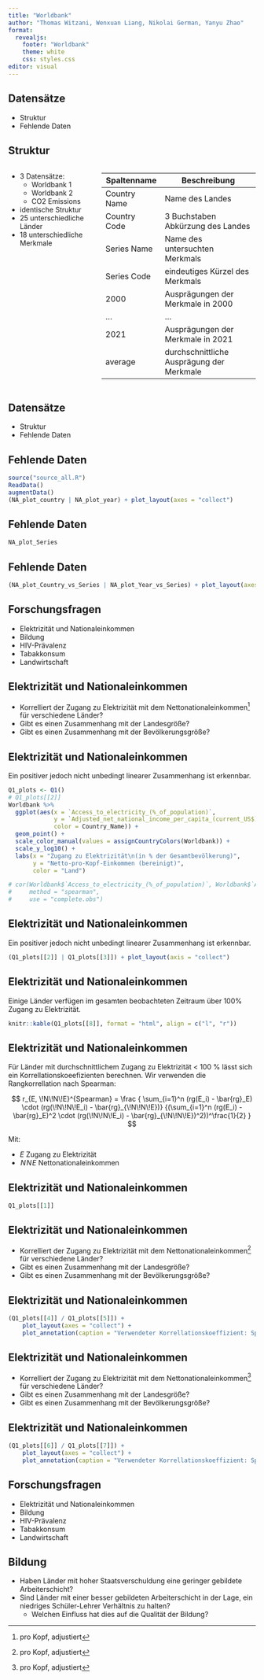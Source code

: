 ```yaml
---
title: "Worldbank"
author: "Thomas Witzani, Wenxuan Liang, Nikolai German, Yanyu Zhao"
format:
  revealjs:
    footer: "Worldbank"
    theme: white
    css: styles.css
editor: visual
---
```


## Datensätze
- [Struktur]{.fragment .highlight-blue fragment-index=1}
- [Fehlende Daten]{.fragment .semi-fade-out fragment-index=1} 

## Struktur {.smaller}
:::: {.columns}

::: {.column width="35%"}
- 3 Datensätze:
  - Worldbank 1
  - Worldbank 2
  - CO2 Emissions
- identische Struktur
- 25 unterschiedliche Länder
- 18 unterschiedliche Merkmale

:::

::: {.column width="65%"}
|Spaltenname            |Beschreibung                             |
|-----------------------|-----------------------------------------|
|Country Name           |Name des Landes                          |
|Country Code           |3 Buchstaben Abkürzung des Landes        |
|Series Name            |Name des untersuchten Merkmals           |
|Series Code            |eindeutiges Kürzel des Merkmals          |
|2000                   |Ausprägungen der Merkmale in 2000        |
|...                    |...                                      |
|2021                   |Ausprägungen der Merkmale in 2021        |
|average                |durchschnittliche Ausprägung der Merkmale|
:::

::::

## Datensätze
- [Struktur]{.fragment .semi-fade-out fragment-index=1} 
- [Fehlende Daten]{.fragment .highlight-blue fragment-index=1}

## Fehlende Daten {.smaller}

```r
source("source_all.R")
ReadData()
augmentData()
(NA_plot_country | NA_plot_year) + plot_layout(axes = "collect")
```

## Fehlende Daten {.smaller}

```r
NA_plot_Series
```

## Fehlende Daten {.smaller}

```r
(NA_plot_Country_vs_Series | NA_plot_Year_vs_Series) + plot_layout(axes = "collect", guides = "collect")
```


## Forschungsfragen
- [Elektrizität und Nationaleinkommen]{.fragment .highlight-blue fragment-index=1}
- [Bildung]{.fragment .semi-fade-out fragment-index=1} 
- [HIV-Prävalenz]{.fragment .semi-fade-out fragment-index=1} 
- [Tabakkonsum]{.fragment .semi-fade-out fragment-index=1} 
- [Landwirtschaft]{.fragment .semi-fade-out fragment-index=1} 

## Elektrizität und Nationaleinkommen
- [Korrelliert der Zugang zu Elektrizität mit dem Nettonationaleinkommen^[pro Kopf, adjustiert] für verschiedene Länder?]{.fragment .highlight-blue fragment-index=1}
- [Gibt es einen Zusammenhang mit der Landesgröße?]{.fragment .semi-fade-out fragment-index=1} 
- [Gibt es einen Zusammenhang mit der Bevölkerungsgröße?]{.fragment .semi-fade-out fragment-index=1} 

## Elektrizität und Nationaleinkommen {.smaller}
Ein positiver jedoch nicht unbedingt linearer Zusammenhang ist erkennbar.

```r
Q1_plots <- Q1()
# Q1_plots[[2]]
Worldbank %>%
  ggplot(aes(x = `Access_to_electricity_(%_of_population)`,
             y = `Adjusted_net_national_income_per_capita_(current_US$)`,
             color = Country_Name)) +
  geom_point() +
  scale_color_manual(values = assignCountryColors(Worldbank)) +
  scale_y_log10() +
  labs(x = "Zugang zu Elektrizität\n(in % der Gesamtbevölkerung)",
       y = "Netto-pro-Kopf-Einkommen (bereinigt)",
       color = "Land")

# cor(Worldbank$`Access_to_electricity_(%_of_population)`, Worldbank$`Adjusted_net_national_income_per_capita_(current_US$)`,
#     method = "spearman",
#     use = "complete.obs")
```

## Elektrizität und Nationaleinkommen {.smaller}
Ein positiver jedoch nicht unbedingt linearer Zusammenhang ist erkennbar.

```r
(Q1_plots[[2]] | Q1_plots[[3]]) + plot_layout(axis = "collect")
```

## Elektrizität und Nationaleinkommen {.smaller}
Einige Länder verfügen im gesamten beobachteten Zeitraum über 100% Zugang zu Elektrizität.

```r
knitr::kable(Q1_plots[[8]], format = "html", align = c("l", "r"))
```

## Elektrizität und Nationaleinkommen {.smaller}

Für Länder mit durchschnittlichem Zugang zu Elektrizität < 100 % lässt sich ein
Korrellationskoeefizienten berechnen. Wir verwenden die  Rangkorrellation nach Spearman:
<!-- $$ -->
<!-- r_{E, \!N\!N\!E}^{Spearman} =  -->
<!-- \frac { -->
<!-- \sum_{i=1}^n (rg(E_i) - \bar{rg}_E) \cdot (rg(\!N\!N\!E_i) - \bar{rg}_{\!N\!N\!E})} -->
<!-- {\sqrt{\sum_{i=1}^n (rg(E_i) - \bar{rg}_E)^2 \cdot (rg(\!N\!N\!E_i) - \bar{rg}_{\!N\!N\!E})^2} -->
<!-- }  -->
<!-- $$ -->

$$
r_{E, \!N\!N\!E}^{Spearman} = 
\frac {
\sum_{i=1}^n (rg(E_i) - \bar{rg}_E) \cdot (rg(\!N\!N\!E_i) - \bar{rg}_{\!N\!N\!E})}
{(\sum_{i=1}^n (rg(E_i) - \bar{rg}_E)^2 \cdot (rg(\!N\!N\!E_i) - \bar{rg}_{\!N\!N\!E})^2))^\frac{1}{2}
} 
$$
<p>
Mit:
</p>

- $E$ Zugang zu Elektrizität
- $\!N\!N\!E$ Nettonationaleinkommen



## Elektrizität und Nationaleinkommen {.smaller}

```r
Q1_plots[[1]]
```


## Elektrizität und Nationaleinkommen
- [Korrelliert der Zugang zu Elektrizität mit dem Nettonationaleinkommen^[pro Kopf, adjustiert] für verschiedene Länder?]{.fragment .semi-fade-out fragment-index=1} 
- [Gibt es einen Zusammenhang mit der Landesgröße?]{.fragment .highlight-blue fragment-index=1}
- [Gibt es einen Zusammenhang mit der Bevölkerungsgröße?]{.fragment .semi-fade-out fragment-index=1} 


## Elektrizität und Nationaleinkommen
```r
(Q1_plots[[4]] / Q1_plots[[5]]) +
    plot_layout(axes = "collect") +
    plot_annotation(caption = "Verwendeter Korrellationskoeffizient: Spearman")
```

## Elektrizität und Nationaleinkommen
- [Korrelliert der Zugang zu Elektrizität mit dem Nettonationaleinkommen^[pro Kopf, adjustiert] für verschiedene Länder?]{.fragment .semi-fade-out fragment-index=1}
- [Gibt es einen Zusammenhang mit der Landesgröße?]{.fragment .semi-fade-out fragment-index=1}
- [Gibt es einen Zusammenhang mit der Bevölkerungsgröße?]{.fragment .highlight-blue fragment-index=1}

## Elektrizität und Nationaleinkommen

```r
(Q1_plots[[6]] / Q1_plots[[7]]) +
    plot_layout(axes = "collect") +
    plot_annotation(caption = "Verwendeter Korrellationskoeffizient: Spearman")

```








## Forschungsfragen
- [Elektrizität und Nationaleinkommen]{.fragment .semi-fade-out fragment-index=1} 
- [Bildung]{.fragment .highlight-blue fragment-index=1}
- [HIV-Prävalenz]{.fragment .semi-fade-out fragment-index=1} 
- [Tabakkonsum]{.fragment .semi-fade-out fragment-index=1} 
- [Landwirtschaft]{.fragment .semi-fade-out fragment-index=1} 

## Bildung
- Haben Länder mit hoher Staatsverschuldung eine geringer gebildete Arbeiterschicht?
- Sind Länder mit einer besser gebildeten Arbeiterschicht in der Lage, ein niedriges Schüler-Lehrer Verhältnis zu halten?
  -   Welchen Einfluss hat dies auf die Qualität der Bildung?

